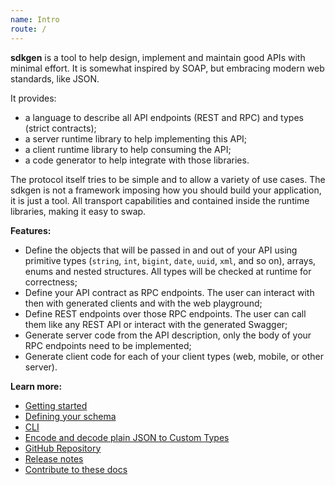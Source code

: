 ```yaml
---
name: Intro
route: /
---
```


**sdkgen** is a tool to help design, implement and maintain good APIs with minimal effort. It is somewhat inspired by SOAP, but embracing modern web standards, like JSON.

It provides:

- a language to describe all API endpoints (REST and RPC) and types (strict contracts);
- a server runtime library to help implementing this API;
- a client runtime library to help consuming the API;
- a code generator to help integrate with those libraries.

The protocol itself tries to be simple and to allow a variety of use cases. The sdkgen is not a framework imposing how you should build your application, it is just a tool. All transport capabilities and contained inside the runtime libraries, making it easy to swap.

**Features:**

- Define the objects that will be passed in and out of your API using primitive types (`string`, `int`, `bigint`, `date`, `uuid`, `xml`, and so on), arrays, enums and nested structures. All types will be checked at runtime for correctness;
- Define your API contract as RPC endpoints. The user can interact with then with generated clients and with the web playground;
- Define REST endpoints over those RPC endpoints. The user can call them like any REST API or interact with the generated Swagger;
- Generate server code from the API description, only the body of your RPC endpoints need to be implemented;
- Generate client code for each of your client types (web, mobile, or other server).

**Learn more:**

- [Getting started](/getting-started-first-nodejs-server)
- [Defining your schema](/schema)
- [CLI](/cli)
- [Encode and decode plain JSON to Custom Types](/encode-and-decode)
- [GitHub Repository](https://github.com/sdkgen/sdkgen)
- [Release notes](https://github.com/sdkgen/sdkgen)
- [Contribute to these docs](https://github.com/sdkgen/sdkgen.github.io)
